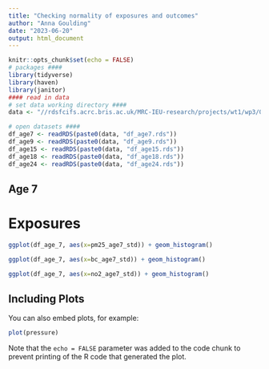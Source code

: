 ```yaml
---
title: "Checking normality of exposures and outcomes"
author: "Anna Goulding"
date: "2023-06-20"
output: html_document
---
```



```r
knitr::opts_chunk$set(echo = FALSE)
# packages ####
library(tidyverse)
library(haven)
library(janitor)
#### read in data 
# set data working directory ####
data <- "//rdsfcifs.acrc.bris.ac.uk/MRC-IEU-research/projects/wt1/wp3/037/working/data/"

# open datasets ####
df_age7 <- readRDS(paste0(data, "df_age7.rds"))
df_age9 <- readRDS(paste0(data, "df_age9.rds"))
df_age15 <- readRDS(paste0(data, "df_age15.rds"))
df_age18 <- readRDS(paste0(data, "df_age18.rds"))
df_age24 <- readRDS(paste0(data, "df_age24.rds"))
```

## Age 7
# Exposures

```r
ggplot(df_age_7, aes(x=pm25_age7_std)) + geom_histogram()

ggplot(df_age_7, aes(x=bc_age7_std)) + geom_histogram()

ggplot(df_age_7, aes(x=no2_age7_std)) + geom_histogram()
```

## Including Plots

You can also embed plots, for example:

```r
plot(pressure)
```

Note that the `echo = FALSE` parameter was added to the code chunk to prevent printing of the R code that generated the plot.
